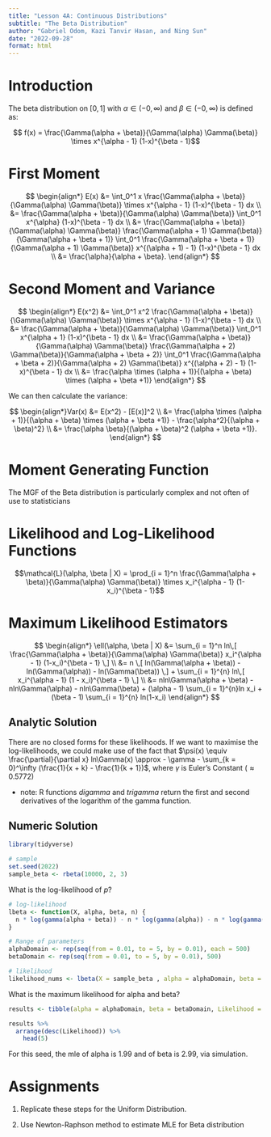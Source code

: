 ```yaml
---
title: "Lesson 4A: Continuous Distributions"
subtitle: "The Beta Distribution"
author: "Gabriel Odom, Kazi Tanvir Hasan, and Ning Sun"
date: "2022-09-28"
format: html
---
```



# Introduction


The beta distribution on $[0, 1]$ with $\alpha \in (-0, \infty)$ and $\beta \in (-0, \infty)$ is defined as:

$$ f(x) = \frac{\Gamma(\alpha + \beta)}{\Gamma(\alpha) \Gamma(\beta)} \times x^{\alpha - 1} (1-x)^{\beta - 1}$$


# First Moment


$$
\begin{align*}
E(x) 
&= \int_0^1 x \frac{\Gamma(\alpha + \beta)}{\Gamma(\alpha) \Gamma(\beta)} \times x^{\alpha - 1} (1-x)^{\beta - 1} dx \\
&= \frac{\Gamma(\alpha + \beta)}{\Gamma(\alpha) \Gamma(\beta)} \int_0^1 x^{\alpha} (1-x)^{\beta - 1} dx \\
&= \frac{\Gamma(\alpha + \beta)}{\Gamma(\alpha) \Gamma(\beta)}   \frac{\Gamma(\alpha + 1) \Gamma(\beta)}{\Gamma(\alpha + \beta + 1)} 
\int_0^1 \frac{\Gamma(\alpha + \beta + 1)}{\Gamma(\alpha + 1) \Gamma(\beta)}  x^{(\alpha + 1) - 1} (1-x)^{\beta - 1} dx \\
&= \frac{\alpha}{\alpha + \beta}.
\end{align*}
$$


# Second Moment and Variance


$$
\begin{align*}
E(x^2) 
&= \int_0^1 x^2 \frac{\Gamma(\alpha + \beta)}{\Gamma(\alpha) \Gamma(\beta)} \times x^{\alpha - 1} (1-x)^{\beta - 1} dx \\
&= \frac{\Gamma(\alpha + \beta)}{\Gamma(\alpha) \Gamma(\beta)} \int_0^1 x^{\alpha + 1} (1-x)^{\beta - 1} dx \\
&= \frac{\Gamma(\alpha + \beta)}{\Gamma(\alpha) \Gamma(\beta)}   \frac{\Gamma(\alpha + 2) \Gamma(\beta)}{\Gamma(\alpha + \beta + 2)} 
\int_0^1 \frac{\Gamma(\alpha + \beta + 2)}{\Gamma(\alpha + 2) \Gamma(\beta)}  x^{(\alpha + 2) - 1} (1-x)^{\beta - 1} dx \\
&= \frac{\alpha \times (\alpha + 1)}{(\alpha + \beta) \times (\alpha + \beta +1)}
\end{align*}
$$

We can then calculate the variance:

$$ 
\begin{align*}Var(x) &= E(x^2) - [E(x)]^2 \\
&= \frac{\alpha \times (\alpha + 1)}{(\alpha + \beta) \times (\alpha + \beta +1)} - \frac{\alpha^2}{(\alpha + \beta)^2} \\
&= \frac{\alpha \beta}{(\alpha + \beta)^2 (\alpha + \beta +1)}.
\end{align*}
$$


# Moment Generating Function


The MGF of the Beta distribution is particularly complex and not often of use to statisticians


# Likelihood and Log-Likelihood Functions


$$\mathcal{L}(\alpha, \beta | X) = \prod_{i = 1}^n \frac{\Gamma(\alpha + \beta)}{\Gamma(\alpha) \Gamma(\beta)} \times x_i^{\alpha - 1} (1-x_i)^{\beta - 1}$$


# Maximum Likelihood Estimators


$$
\begin{align*}
\ell(\alpha, \beta | X) &= \sum_{i = 1}^n ln\,[ \frac{\Gamma(\alpha + \beta)}{\Gamma(\alpha) \Gamma(\beta)}  x_i^{\alpha - 1} (1-x_i)^{\beta - 1} \,] \\
&= n \,[ ln(\Gamma(\alpha + \beta)) - ln(\Gamma(\alpha)) - ln(\Gamma(\beta)) \,] + \sum_{i = 1}^{n} ln\,[ x_i^{\alpha - 1} (1 - x_i)^{\beta - 1} \,] \\
&= nln\Gamma(\alpha + \beta) - nln\Gamma(\alpha) - nln\Gamma(\beta) + (\alpha - 1) \sum_{i = 1}^{n}ln x_i + (\beta - 1) \sum_{i = 1}^{n} ln(1-x_i)
\end{align*}
$$

## Analytic Solution

There are no closed forms for these likelihoods. If we want to maximise the log-likelihoods, we could make use of the fact that 
$\psi(x) \equiv \frac{\partial}{\partial x} ln\Gamma(x) \approx - \gamma - \sum_{k = 0}^\infty (\frac{1}{x + k} - \frac{1}{k + 1})$, where $\gamma$ is Euler's Constant $(\approx 0.5772)$

- note: R functions $\textit{digamma}$ and $\textit{trigamma}$ return the first and second derivatives of the logarithm of the gamma function.

## Numeric Solution

```r
library(tidyverse)

# sample
set.seed(2022)
sample_beta <- rbeta(10000, 2, 3)
```

What is the log-likelihood of $p$?

```r
# log-likelihood
lbeta <- function(X, alpha, beta, n) {
  n * log(gamma(alpha + beta)) - n * log(gamma(alpha)) - n * log(gamma(beta))	+ (alpha - 1) * sum(log(X)) + (beta - 1) * sum(log(1 - X))
}

# Range of parameters
alphaDomain <- rep(seq(from = 0.01, to = 5, by = 0.01), each = 500)
betaDomain <- rep(seq(from = 0.01, to = 5, by = 0.01), 500)

# likelihood
likelihood_nums <- lbeta(X = sample_beta , alpha = alphaDomain, beta = betaDomain, n = length(sample_beta))
```

What is the maximum likelihood for alpha and beta?

```r
results <- tibble(alpha = alphaDomain, beta = betaDomain, Likelihood = likelihood_nums) 

results %>% 
  arrange(desc(Likelihood)) %>% 
	head(5)
```  
For this seed, the mle of alpha is 1.99 and of beta is 2.99, via simulation. 


# Assignments


1. Replicate these steps for the Uniform Distribution.

2. Use Newton-Raphson method to estimate MLE for Beta distribution